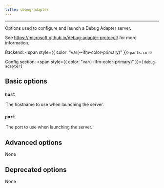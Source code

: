 ```yaml
---
title: debug-adapter
---
```



---

Options used to configure and launch a Debug Adapter server.

See https://microsoft.github.io/debug-adapter-protocol/ for more information.

Backend: <span style={{ color: "var(--ifm-color-primary)" }}>`pants.core`</span>

Config section: <span style={{ color: "var(--ifm-color-primary)" }}>`[debug-adapter]`</span>

## Basic options

<span className={styles.options}>

### `host`

<Option
  cli_repr='--debug-adapter-host=<str>'
  env_repr='PANTS_DEBUG_ADAPTER_HOST'
  default_repr='127.0.0.1'
>
  

The hostname to use when launching the server.

</Option>


### `port`

<Option
  cli_repr='--debug-adapter-port=<int>'
  env_repr='PANTS_DEBUG_ADAPTER_PORT'
  default_repr='5678'
>
  

The port to use when launching the server.

</Option>


## Advanced options

None

## Deprecated options

None

</span>